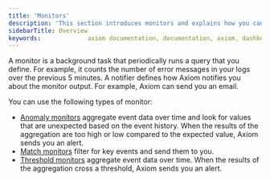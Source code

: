 ```yaml
---
title: 'Monitors'
description: 'This section introduces monitors and explains how you can use them to generate automated alerts from your event data.'
sidebarTitle: Overview
keywords:             axiom documentation, documentation, axiom, dashboards, monitors, notifiers, slack, email, pagerduty, webhook, opsgenie, discord, discord webhook
---
```


A monitor is a background task that periodically runs a query that you define. For example, it counts the number of error messages in your logs over the previous 5 minutes. A notifier defines how Axiom notifies you about the monitor output. For example, Axiom can send you an email.

You can use the following types of monitor:

- [Anomaly monitors](/monitor-data/anomaly-monitors) aggregate event data over time and look for values that are unexpected based on the event history. When the results of the aggregation are too high or low compared to the expected value, Axiom sends you an alert.
- [Match monitors](/monitor-data/match-monitors) filter for key events and send them to you.
- [Threshold monitors](/monitor-data/threshold-monitors) aggregate event data over time. When the results of the aggregation cross a threshold, Axiom sends you an alert.